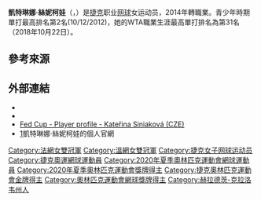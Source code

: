 {{Infobox 网球
|姓名=Kateřina Siniaková
|image= [[File:Siniakova_BM16_(2)_(27772835415).jpg|250px]]
|国籍={{CZE}}
|生年=1996年
|生日={{birth date and age|mf=yes|1996|5|10}}
|出生地={{CZE}}[[赫拉德茨-克拉洛韋|赫拉德茨-克拉洛韋]]
|居住地={{CZE}}[[赫拉德茨-克拉洛韋|赫拉德茨-克拉洛韋]]
|身高=174
|体重=69
|持拍手=右
|反拍=雙手
|转职业年=2014年
|球拍=
|球衣=
|球鞋=
|单打最高排名=31（2018年10月22日）
|双打最高排名='''1'''（2018年10月22日）
|现单打排名=49（2021年11月18日）
|现双打排名= '''1'''（2021年11月18日）
|单打冠军头衔=2
|双打冠军头衔=13
|职业战绩={{tennis record|won=279|lost=199}}
|雙打職業戰績={{tennis record|won=247|lost=121}}
|奖金=$7,471,246[[美元|美元]]
|澳网最好成绩=第二輪（2015、2018）
|法网最好成绩=第四輪（2019）
|温网最好成绩=第三輪（2016、2018、2021）
|美网最好成绩=第三輪（2018）
|澳網雙打最好成績=亞軍（2021）
|法網雙打最好成績='''冠軍'''（2018、2021）
|溫網雙打最好成績='''冠軍'''（2018）
|美網雙打最好成績=亞軍（2017）
|大满贯个数=
|奥运会最好成绩=
| OthertournamentsDoubles = yes
| WTAChampionshipsDoublesresult = '''冠軍'''(2021)
| OlympicsDoublesresult = [[Image:Gold_medal.svg|25px]] '''金牌''' (2020)
| AustralianOpenMixedresult = 第二輪 (2017)
| FrenchOpenMixedresult = 第一輪 (2018)
| WimbledonMixedresult  = 第二輪 (2016)
| Team                  = yes
| FedCupresult          = '''冠軍''' (2018), record 5–5
| medaltemplates-expand = yes
| medaltemplates        =
{{MedalSport|[[網球|網球]]}}
{{MedalCountry|{{CZE}}}}
{{MedalCompetition|[[奧林匹克運動會|奧林匹克運動會]]}}
{{MedalGold|[[2020年夏季奧林匹克運動會|2020年 東京]]|[[2020年夏季奧林匹克運動會網球女子雙打比賽|女子雙打]]}}
| updated  = 2021年8月1日
}}

'''凱特琳娜·絲妮柯娃'''（{{lang-cz|'''Kateřina Siniaková'''}}，{{bd|1996年|5月10日|catIdx=Siniaková, Kateřina}}）是[[捷克|捷克]]职业[[网球|网球]]女运动员，2014年轉職業。青少年時期單打最高排名第2名(10/12/2012)，她的WTA職業生涯最高單打排名為第31名（2018年10月22日）。

==參考來源==
{{reflist}}

==外部連結==
{{Commonscat|Kateřina Siniaková}}
* {{WTA|20904}}
* {{ITF Profile|id=100167618}}
* [http://www.fedcup.com/en/players/player/profile.aspx?playerid=100167618 Fed Cup - Player profile - Kateřina Siniaková (CZE)]{{Wayback|url=http://www.fedcup.com/en/players/player/profile.aspx?playerid=100167618 |date=20160304195738 }}
* [http://www.katerinasiniakova.com/]{{Wayback|url=http://www.katerinasiniakova.com/ |date=20170523065711 }}凱特琳娜·絲妮柯娃的個人官網
{{Authority control}}

{{網球選手前十名}}
{{奧運網球女雙金牌}}

{{DEFAULTSORT:Siniaková, Kateřina}}
[[Category:法網女雙冠軍|Category:法網女雙冠軍]]
[[Category:溫網女雙冠軍|Category:溫網女雙冠軍]]
[[Category:捷克女子网球运动员|Category:捷克女子网球运动员]]
[[Category:捷克奧運網球運動員|Category:捷克奧運網球運動員]]
[[Category:2020年夏季奧林匹克運動會網球運動員|Category:2020年夏季奧林匹克運動會網球運動員]]
[[Category:2020年夏季奧林匹克運動會獎牌得主|Category:2020年夏季奧林匹克運動會獎牌得主]]
[[Category:捷克奧林匹克運動會金牌得主|Category:捷克奧林匹克運動會金牌得主]]
[[Category:奧林匹克運動會網球獎牌得主|Category:奧林匹克運動會網球獎牌得主]]
[[Category:赫拉德茨-克拉洛韦州人|Category:赫拉德茨-克拉洛韦州人]]